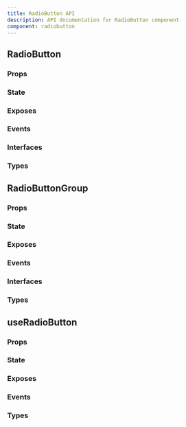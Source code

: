 ```yaml
---
title: RadioButton API
description: API documentation for RadioButton component
component: radiobutton
---
```


## RadioButton

### Props

<DocTable name="RadioButton" category="api" type="props" />

### State

<DocTable name="RadioButton" category="api" type="state" />

### Exposes

<DocTable name="RadioButton" category="api" type="exposes" />

### Events

<DocTable name="RadioButton" category="api" type="events" />

### Interfaces

<DocTable name="RadioButton" category="api" type="interfaces" />

### Types

<DocTable name="RadioButton" category="api" type="types" />

## RadioButtonGroup

### Props

<DocTable name="RadioButtonGroup" category="api" type="props" />

### State

<DocTable name="RadioButtonGroup" category="api" type="state" />

### Exposes

<DocTable name="RadioButtonGroup" category="api" type="exposes" />

### Events

<DocTable name="RadioButtonGroup" category="api" type="events" />

### Interfaces

<DocTable name="RadioButtonGroup" category="api" type="interfaces" />

### Types

<DocTable name="RadioButtonGroup" category="api" type="types" />

## useRadioButton

### Props

<DocTable name="useRadioButton" category="api" type="props" />

### State

<DocTable name="useRadioButton" category="api" type="state" />

### Exposes

<DocTable name="useRadioButton" category="api" type="exposes" />

### Events

<DocTable name="useRadioButton" category="api" type="events" />

### Types

<DocTable name="useRadioButton" category="api" type="types" />
